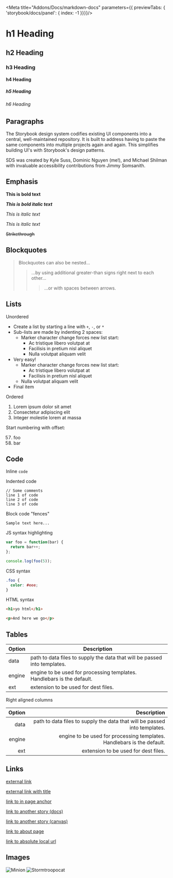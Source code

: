 
<Meta title="Addons/Docs/markdown-docs" parameters={{ previewTabs: { 'storybook/docs/panel': { index: -1 }}}}/>

# h1 Heading

## h2 Heading

### h3 Heading

#### h4 Heading

##### h5 Heading

###### h6 Heading

## Paragraphs

The Storybook design system codifies existing UI components into a central, well-maintained repository. It is built to address having to paste the same components into multiple projects again and again. This simplifies building UI's with Storybook's design patterns.

SDS was created by Kyle Suss, Dominic Nguyen (me!), and Michael Shilman with invaluable accessibility contributions from Jimmy Somsanith.

## Emphasis

**This is bold text**

**_This is bold italic text_**

_This is italic text_

_This is italic text_

~~Strikethrough~~

## Blockquotes

> Blockquotes can also be nested...
>
> > ...by using additional greater-than signs right next to each other...
> >
> > > ...or with spaces between arrows.

## Lists

Unordered

- Create a list by starting a line with `+`, `-`, or `*`
- Sub-lists are made by indenting 2 spaces:
  - Marker character change forces new list start:
    - Ac tristique libero volutpat at
    * Facilisis in pretium nisl aliquet
    - Nulla volutpat aliquam velit
- Very easy!
  - Marker character change forces new list start:
    - Ac tristique libero volutpat at
    * Facilisis in pretium nisl aliquet
  - Nulla volutpat aliquam velit
- Final item

Ordered

1. Lorem ipsum dolor sit amet
2. Consectetur adipiscing elit
3. Integer molestie lorem at massa

Start numbering with offset:

57. foo
1. bar

## Code

Inline `code`

Indented code

    // Some comments
    line 1 of code
    line 2 of code
    line 3 of code

Block code "fences"

```
Sample text here...
```

JS syntax highlighting

```js
var foo = function(bar) {
  return bar++;
};

console.log(foo(5));
```

CSS syntax

```css
.foo {
  color: #eee;
}
```

HTML syntax

```html
<h1>yo html</h1>

<p>And here we go</p>
```

## Tables

| Option | Description                                                               |
| ------ | ------------------------------------------------------------------------- |
| data   | path to data files to supply the data that will be passed into templates. |
| engine | engine to be used for processing templates. Handlebars is the default.    |
| ext    | extension to be used for dest files.                                      |

Right aligned columns

| Option |                                                               Description |
| -----: | ------------------------------------------------------------------------: |
|   data | path to data files to supply the data that will be passed into templates. |
| engine |    engine to be used for processing templates. Handlebars is the default. |
|    ext |                                      extension to be used for dest files. |

## Links

[external link](https://hichroma.com)

[external link with title](https://hichroma.com 'Insert title!')

[link to in page anchor](#h1-heading)

[link to another story (docs)](?path=/docs/addons-docs-docs-only--page)

[link to another story (canvas)](?path=/story/addons-docs-buttongroup--basic)

[link to about page](?path=/settings/about)

[link to absolute local url](/absolute)

## Images

![Minion](https://octodex.github.com/images/minion.png)
![Stormtroopocat](https://octodex.github.com/images/stormtroopocat.jpg 'The Stormtroopocat')
